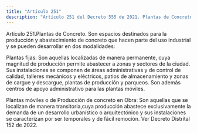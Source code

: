 ```yaml
---
title: "Artículo 251"
description: "Artículo 251 del Decreto 555 de 2021. Plantas de Concreto."
---
```


Artículo 251.Plantas de Concreto. Son espacios destinados para la producción y abastecimiento de concreto que hacen parte del uso industrial y se pueden desarrollar en dos modalidades:
 
Plantas fijas: Son aquellas localizadas de manera permanente, cuya magnitud de producción permite abastecer a zonas y sectores de la ciudad. Sus instalaciones se componen de áreas administrativas y de control de calidad, talleres mecánicos y eléctricos, patios de almacenamiento y zonas de cargue y descargue, plantas de producción y parqueos. Son además centros de apoyo administrativo para las plantas móviles.
 
Plantas móviles o de Producción de concreto en Obra: Son aquellas que se localizan de manera transitoria,cuya producción abastece exclusivamente la demanda de un desarrollo urbanístico o arquitectónico y sus instalaciones se caracterizan por ser temporales y de fácil remoción. 
Ver Decreto Distrital 152 de 2022.
